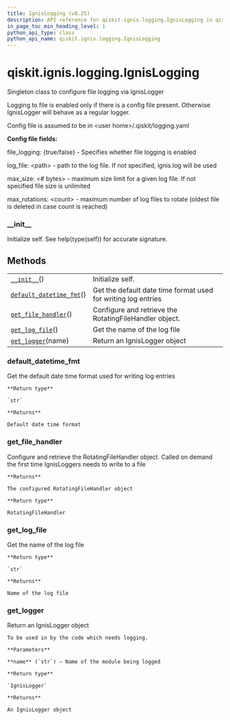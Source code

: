 ```yaml
---
title: IgnisLogging (v0.25)
description: API reference for qiskit.ignis.logging.IgnisLogging in qiskit v0.25
in_page_toc_min_heading_level: 1
python_api_type: class
python_api_name: qiskit.ignis.logging.IgnisLogging
---
```


<span id="qiskit-ignis-logging-ignislogging" />

# qiskit.ignis.logging.IgnisLogging

<Class id="qiskit.ignis.logging.IgnisLogging" isDedicatedPage={true} github="https://github.com/qiskit-community/qiskit-ignis/tree/stable/0.6/qiskit/ignis/logging/ignis_logging.py" signature="IgnisLogging(log_config_path=None)" modifiers="class">
  Singleton class to configure file logging via IgnisLogger

  Logging to file is enabled only if there is a config file present. Otherwise IgnisLogger will behave as a regular logger.

  Config file is assumed to be in \<user home>/.qiskit/logging.yaml

  **Config file fields:**

  file\_logging: \{true/false} - Specifies whether file logging is enabled

  log\_file: \<path> - path to the log file. If not specified, ignis.log will be used

  max\_size: \<# bytes> - maximum size limit for a given log file. If not specified file size is unlimited

  max\_rotations: \<count> - maximum number of log files to rotate (oldest file is deleted in case count is reached)

  ### \_\_init\_\_

  <Function id="qiskit.ignis.logging.IgnisLogging.__init__" signature="__init__()">
    Initialize self. See help(type(self)) for accurate signature.
  </Function>

  ## Methods

  |                                                                                                                                              |                                                               |
  | -------------------------------------------------------------------------------------------------------------------------------------------- | ------------------------------------------------------------- |
  | [`__init__`](#qiskit.ignis.logging.IgnisLogging.__init__ "qiskit.ignis.logging.IgnisLogging.__init__")()                                     | Initialize self.                                              |
  | [`default_datetime_fmt`](#qiskit.ignis.logging.IgnisLogging.default_datetime_fmt "qiskit.ignis.logging.IgnisLogging.default_datetime_fmt")() | Get the default date time format used for writing log entries |
  | [`get_file_handler`](#qiskit.ignis.logging.IgnisLogging.get_file_handler "qiskit.ignis.logging.IgnisLogging.get_file_handler")()             | Configure and retrieve the RotatingFileHandler object.        |
  | [`get_log_file`](#qiskit.ignis.logging.IgnisLogging.get_log_file "qiskit.ignis.logging.IgnisLogging.get_log_file")()                         | Get the name of the log file                                  |
  | [`get_logger`](#qiskit.ignis.logging.IgnisLogging.get_logger "qiskit.ignis.logging.IgnisLogging.get_logger")(name)                           | Return an IgnisLogger object                                  |

  ### default\_datetime\_fmt

  <Function id="qiskit.ignis.logging.IgnisLogging.default_datetime_fmt" signature="default_datetime_fmt()">
    Get the default date time format used for writing log entries

    **Return type**

    `str`

    **Returns**

    Default date time format
  </Function>

  ### get\_file\_handler

  <Function id="qiskit.ignis.logging.IgnisLogging.get_file_handler" signature="get_file_handler()">
    Configure and retrieve the RotatingFileHandler object. Called on demand the first time IgnisLoggers needs to write to a file

    **Returns**

    The configured RotatingFileHandler object

    **Return type**

    RotatingFileHandler
  </Function>

  ### get\_log\_file

  <Function id="qiskit.ignis.logging.IgnisLogging.get_log_file" signature="get_log_file()">
    Get the name of the log file

    **Return type**

    `str`

    **Returns**

    Name of the log file
  </Function>

  ### get\_logger

  <Function id="qiskit.ignis.logging.IgnisLogging.get_logger" signature="get_logger(name)">
    Return an IgnisLogger object

    To be used in by the code which needs logging.

    **Parameters**

    **name** (`str`) – Name of the module being logged

    **Return type**

    `IgnisLogger`

    **Returns**

    An IgnisLogger object
  </Function>
</Class>

